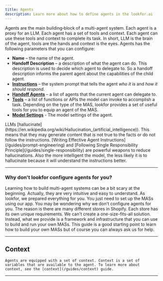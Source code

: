 ```yaml
---
title: Agents
description: Learn more about how to define agents in the lookfor.ai
---
```



Agents are the main building‑block of a multi-agent system. Each agent is a proxy for an LLM. 
Each agent has a set of tools and context. Each agent can use these tools and context to complete its task.
In short, LLM is the brain of the agent, tools are the hands and context is the eyes. Agents has the following parameters that you can configure:
- **Name** – the name of the agent.
- **Handoff Description** – a description of what the agent can do. This description is used to decide which agent to delegate to. So a handoff description informs the parent agent about the capabilities of the child agent.
- **[Instructions](/guides/prompt-engineeringg#what-are-agent-instructions)** – the system prompt that tells the agent _who it is_ and _how it should respond_.
- **[Handoff Agents](/guides/handoffs)** – a list of agents that the current agent can delegate to.
- **[Tools](/guides/tools)** – a list of functions or APIs the model can invoke to accomplish a task. Depending on the type of the MAS, lookfor provides a set of useful tools for you to equip an agent of the MAS.
- **[Model Settings](/guides/models)**  - The model settings of the agent.

<Aside type="caution">
    LLMs [hallucinate](https://en.wikipedia.org/wiki/Hallucination_(artificial_intelligence)). This means that they may generate content that is not true to the facts or do not follow the instructions. 
    [Writing Effective Agent Instructions](/guides/prompt-engineering) and [Following Single Responsibility Principle](/guides/single-responsibility) are powerful weapons to reduce hallucinations.
    Also the more intelligent the model, the less likely it is to hallucinate because it will understand the instructions better.
</Aside>

---

### Why don't lookfor configure agents for you? 
Learning how to build multi-agent systems can be a bit scary at the beginning. Actually, they are very intuitive and easy to understand.
As lookfor, we prepared everything for you. You just need to set up the MASs using our app. You may be wondering why we don't configure agents for you.
The reason is there are many different stores in Shopify. Each store has its own unique requirements. We can't create a one-size-fits-all solution.
Instead, what we provide is a framework and infrastructure that you can use to build and run your own MASs. This guide is a good starting point to learn how to build your own MASs but of course you can always ask us for help.

--- 

## Context

    Agents are equipped with a set of context. Context is a set of variables that are available to the agent. To learn more about context, see the [context](/guides/context) guide.

---
